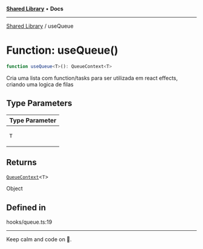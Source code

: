 
<Meta title="Libs/Shared/functions/useQueue" />



[**Shared Library**](/?path=/docs/libs-shared-overview--page) • **Docs**

***

[Shared Library](/?path=/docs/libs-shared-overview--page) / useQueue

# Function: useQueue()

```ts
function useQueue<T>(): QueueContext<T>
```

Cria uma lista com function/tasks para ser utilizada em react effects, criando uma logica de filas

## Type Parameters

<table>
<thead>
<tr>
<th>Type Parameter</th>
</tr>
</thead>
<tbody>
<tr>
<td>

`T`

</td>
</tr>
</tbody>
</table>

## Returns

[`QueueContext`](/?path=/docs/libs-shared-interfaces-queuecontext)\<`T`\>

Object

## Defined in

hooks/queue.ts:19


***

Keep calm and code on 🤘.